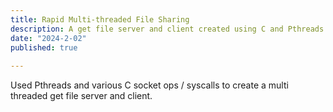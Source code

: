 ```yaml
---
title: Rapid Multi-threaded File Sharing
description: A get file server and client created using C and Pthreads
date: "2024-2-02"
published: true
  
---
```


Used Pthreads and various C socket ops / syscalls to create a multi threaded get file server and client. 